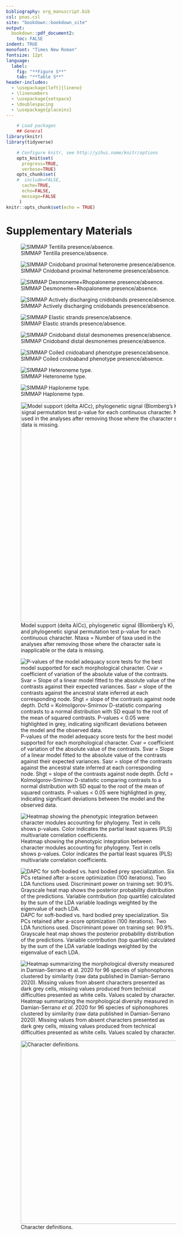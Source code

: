 ```yaml
---
bibliography: org_manuscript.bib
csl: pnas.csl
site: "bookdown::bookdown_site"
output:
  bookdown::pdf_document2:
    toc: FALSE
indent: TRUE
monofont: "Times New Roman"
fontsize: 12pt
language:
  label:
    fig: "**Figure S**"
    tab: "**Table S**"
header-includes:
  - \usepackage[left]{lineno}
  - \linenumbers
  - \usepackage{setspace}
  - \doublespacing
  - \usepackage{placeins}
---
```


```r
	# Load packages
	## General
library(knitr)
library(tidyverse)

	# Configure knitr, see http://yihui.name/knitr/options
	opts_knit$set(
	  progress=TRUE,
	  verbose=TRUE)
	opts_chunk$set(
	#  include=FALSE,
	  cache=TRUE,
	  echo=FALSE,
	  message=FALSE
	 )
knitr::opts_chunk$set(echo = TRUE)

```

# Supplementary Materials {-}
\FloatBarrier

![\label{SIMMAPtentilla} SIMMAP Tentilla presence/absence.](~/tentilla_morph/SysBio_Submission/Post-submission modifications/Supplementary_materials/Online_appendices/PNGs/tentillaPresenceSIM.png)

![\label{SIMMAPproxhet} SIMMAP Cnidoband proximal heteroneme presence/absence.](~/tentilla_morph/SysBio_Submission/Post-submission modifications/Supplementary_materials/Online_appendices/PNGs/proxhet_presence.png)

![\label{SIMMAPdesmorhopalo} SIMMAP Desmoneme+Rhopaloneme presence/absence.](~/tentilla_morph/SysBio_Submission/Post-submission modifications/Supplementary_materials/Online_appendices/PNGs/desmorhopalo_SIM.png)

![\label{SIMMAPdischarge} SIMMAP Actively discharging cnidobands presence/absence.](~/tentilla_morph/SysBio_Submission/Post-submission modifications/Supplementary_materials/Online_appendices/PNGs/discharge_SIM.png)

![\label{SIMMAP_ES} SIMMAP Elastic strands presence/absence.](~/tentilla_morph/SysBio_Submission/Post-submission modifications/Supplementary_materials/Online_appendices/PNGs/Elasticstrands_SIM.png)

![\label{SIMMAP_distalDesmo} SIMMAP Cnidoband distal desmonemes presence/absence.](~/tentilla_morph/SysBio_Submission/Post-submission modifications/Supplementary_materials/Online_appendices/PNGs/distalDesmo_SIM.png)

![\label{SIMMAP_Coiled} SIMMAP Coiled cnidoaband phenotype presence/absence.](~/tentilla_morph/SysBio_Submission/Post-submission modifications/Supplementary_materials/Online_appendices/PNGs/Coiled_Sim.png)

![\label{SIMMAP_HetType} SIMMAP Heteroneme type.](~/tentilla_morph/SysBio_Submission/Post-submission modifications/Supplementary_materials/Online_appendices/PNGs/hettype_SIM.png)

![\label{SIMMAP_HapType} SIMMAP Haploneme type.](~/tentilla_morph/SysBio_Submission/Post-submission modifications/Supplementary_materials/Online_appendices/PNGs/haptype_SIM.png)

![\label{ModelSupport} Model support (delta AICc), phylogenetic signal (Blomberg’s K), and phylogenetic signal permutation test p-value for each continuous character. Ntaxa = Number of taxa used in the analyses after removing those where the character sate is inapplicable or the data is missing.](~/tentilla_morph/Supplementary_materials/Online_appendices/PNGs/modelSupport.png){height=600px}

![\label{ModelAdequacy} P-values of the model adequacy score tests for the best model supported for each morphological character. Cvar = coefficient of variation of the absolute value of the contrasts. Svar = Slope of a linear model fitted to the absolute value of the contrasts against their expected variances. Sasr = slope of the contrasts against the ancestral state inferred at each corresponding node. Shgt = slope of the contrasts against node depth. Dcfd = Kolmolgorov-Smirnov D-statistic comparing contrasts to a normal distribution with SD equal to the root of the mean of squared contrasts. P-values < 0.05 were highlighted in grey, indicating significant deviations between the model and the observed data.  ](~/tentilla_morph/Supplementary_materials/Online_appendices/PNGs/modelAdequacy.png)

![\label{ph.int} Heatmap showing the phenotypic integration between character modules accounting for phylogeny. Text in cells shows p-values. Color indicates the partial least squares (PLS) multivariate correlation coefficients. ](~/tentilla_morph/Figures_final/phint.png)

![\label{DAPCsofthard} DAPC for soft-bodied vs. hard bodied prey specialization. Six PCs retained after a-score optimization (100 iterations). Two LDA functions used. Discriminant power on training set: 90.9%. Grayscale heat map shows the posterior probability distribution of the predictions. Variable contribution (top quartile) calculated by the sum of the LDA variable loadings weighted by the eigenvalue of each LDA.](~/tentilla_morph/SysBio_Submission/Post-submission modifications/Supplementary_materials/Online_appendices/PNGs/DAPC_softhard.png)

![\label{figure3} Heatmap summarizing the morphological diversity measured in Damian-Serrano *et al.* 2020 for 96 species of siphonophores clustered by similarity (raw data published in Damian-Serrano 2020). Missing values from absent characters presented as dark grey cells, missing values produced from technical difficulties presented as white cells. Values scaled by character.](~/tentilla_morph/Figures_final/figure3.jpg)

![\label{appendix2} Character definitions. ](~/tentilla_morph/Supplementary_materials/Online_appendices/PNGs/character_def.png){height=500px}


